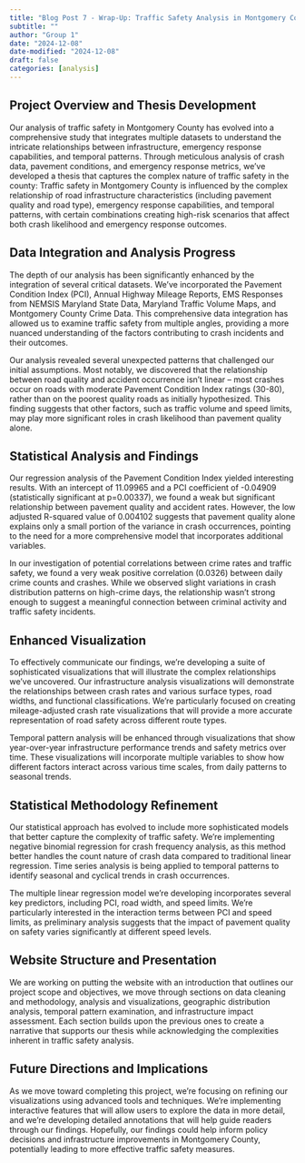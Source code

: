 ```yaml
---
title: "Blog Post 7 - Wrap-Up: Traffic Safety Analysis in Montgomery County"
subtitle: ""
author: "Group 1"
date: "2024-12-08"
date-modified: "2024-12-08"
draft: false
categories: [analysis]
---
```


## Project Overview and Thesis Development

Our analysis of traffic safety in Montgomery County has evolved into a comprehensive study that integrates multiple datasets to understand the intricate relationships between infrastructure, emergency response capabilities, and temporal patterns. Through meticulous analysis of crash data, pavement conditions, and emergency response metrics, we've developed a thesis that captures the complex nature of traffic safety in the county: Traffic safety in Montgomery County is influenced by the complex relationship of road infrastructure characteristics (including pavement quality and road type), emergency response capabilities, and temporal patterns, with certain combinations creating high-risk scenarios that affect both crash likelihood and emergency response outcomes.

## Data Integration and Analysis Progress

The depth of our analysis has been significantly enhanced by the integration of several critical datasets. We've incorporated the Pavement Condition Index (PCI), Annual Highway Mileage Reports, EMS Responses from NEMSIS Maryland State Data, Maryland Traffic Volume Maps, and Montgomery County Crime Data. This comprehensive data integration has allowed us to examine traffic safety from multiple angles, providing a more nuanced understanding of the factors contributing to crash incidents and their outcomes.

Our analysis revealed several unexpected patterns that challenged our initial assumptions. Most notably, we discovered that the relationship between road quality and accident occurrence isn't linear – most crashes occur on roads with moderate Pavement Condition Index ratings (30-80), rather than on the poorest quality roads as initially hypothesized. This finding suggests that other factors, such as traffic volume and speed limits, may play more significant roles in crash likelihood than pavement quality alone.

## Statistical Analysis and Findings

Our regression analysis of the Pavement Condition Index yielded interesting results. With an intercept of 11.09965 and a PCI coefficient of -0.04909 (statistically significant at p=0.00337), we found a weak but significant relationship between pavement quality and accident rates. However, the low adjusted R-squared value of 0.004102 suggests that pavement quality alone explains only a small portion of the variance in crash occurrences, pointing to the need for a more comprehensive model that incorporates additional variables.

In our investigation of potential correlations between crime rates and traffic safety, we found a very weak positive correlation (0.0326) between daily crime counts and crashes. While we observed slight variations in crash distribution patterns on high-crime days, the relationship wasn't strong enough to suggest a meaningful connection between criminal activity and traffic safety incidents.

## Enhanced Visualization

To effectively communicate our findings, we're developing a suite of sophisticated visualizations that will illustrate the complex relationships we've uncovered. Our infrastructure analysis visualizations will demonstrate the relationships between crash rates and various surface types, road widths, and functional classifications. We're particularly focused on creating mileage-adjusted crash rate visualizations that will provide a more accurate representation of road safety across different route types.

Temporal pattern analysis will be enhanced through visualizations that show year-over-year infrastructure performance trends and safety metrics over time. These visualizations will incorporate multiple variables to show how different factors interact across various time scales, from daily patterns to seasonal trends.

## Statistical Methodology Refinement

Our statistical approach has evolved to include more sophisticated models that better capture the complexity of traffic safety. We're implementing negative binomial regression for crash frequency analysis, as this method better handles the count nature of crash data compared to traditional linear regression. Time series analysis is being applied to temporal patterns to identify seasonal and cyclical trends in crash occurrences.

The multiple linear regression model we're developing incorporates several key predictors, including PCI, road width, and speed limits. We're particularly interested in the interaction terms between PCI and speed limits, as preliminary analysis suggests that the impact of pavement quality on safety varies significantly at different speed levels.

## Website Structure and Presentation

We are working on putting the website with an introduction that outlines our project scope and objectives, we move through sections on data cleaning and methodology, analysis and visualizations, geographic distribution analysis, temporal pattern examination, and infrastructure impact assessment. Each section builds upon the previous ones to create a narrative that supports our thesis while acknowledging the complexities inherent in traffic safety analysis.

## Future Directions and Implications

As we move toward completing this project, we're focusing on refining our visualizations using advanced tools and techniques. We're implementing interactive features that will allow users to explore the data in more detail, and we're developing detailed annotations that will help guide readers through our findings. Hopefully, our findings could help inform policy decisions and infrastructure improvements in Montgomery County, potentially leading to more effective traffic safety measures.

